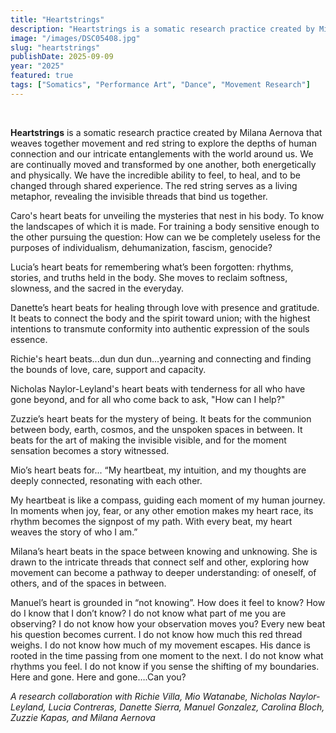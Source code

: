 ```yaml
---
title: "Heartstrings"
description: "Heartstrings is a somatic research practice created by Milana Aernova that weaves together movement and red string to explore the depths of human connection and our intricate entanglements with the world around us."
image: "/images/DSC05408.jpg"
slug: "heartstrings"
publishDate: 2025-09-09
year: "2025"
featured: true
tags: ["Somatics", "Performance Art", "Dance", "Movement Research"]
---
```



<YouTube id="IkiMxX07P4M" />

<br />

**Heartstrings** is a somatic research practice created by Milana Aernova that weaves together movement and red string to explore the depths of human connection and our intricate entanglements with the world around us. We are continually moved and transformed by one another, both energetically and physically. We have the incredible ability to feel, to heal, and to be changed through shared experience. The red string serves as a living metaphor, revealing the invisible threads that bind us together.

Caro's heart beats for unveiling the mysteries that nest in his body. To know the landscapes of which it is made. For training a body sensitive enough to the other pursuing the question: How can we be completely useless for the purposes of individualism, dehumanization, fascism, genocide?

Lucia’s heart beats for remembering what’s been forgotten: rhythms, stories, and truths held in the body. She moves to reclaim softness, slowness, and the sacred in the everyday.

Danette’s heart beats for healing through love with presence and gratitude. It beats to connect the body and the spirit toward union; with the highest intentions to transmute conformity into authentic expression of the souls essence.

Richie's heart beats...dun dun dun...yearning and connecting and finding the bounds of love, care, support and capacity.

Nicholas Naylor-Leyland's heart beats with tenderness for all who have gone beyond, and for all who come back to ask, "How can I help?"

Zuzzie’s heart beats for the mystery of being. It beats for the communion between body, earth, cosmos, and the unspoken spaces in between. It beats for the art of making the invisible visible, and for the moment sensation becomes a story witnessed.

Mio’s heart beats for... “My heartbeat, my intuition, and my thoughts are deeply connected, resonating with each other.

My heartbeat is like a compass, guiding each moment of my human journey. In moments when joy, fear, or any other emotion makes my heart race, its rhythm becomes the signpost of my path.
With every beat, my heart weaves the story of who I am.”

Milana’s heart beats in the space between knowing and unknowing. She is drawn to the intricate threads that connect self and other, exploring how movement can become a pathway to deeper understanding: of oneself, of others, and of the spaces in between.

Manuel’s heart is grounded in “not knowing”. How does it feel to know? How do I know that I don’t know? I do not know what part of me you are observing? I do not know how your observation moves you? Every new beat his question becomes current. I do not know how much this red thread weighs. I do not know how much of my movement escapes. His dance is rooted in the time passing from one moment to the next. I do not know what rhythms you feel. I do not know if you sense the shifting of my boundaries. Here and gone. Here and gone….Can you?

*A research collaboration with Richie Villa, Mio Watanabe, Nicholas Naylor-Leyland, Lucia Contreras, Danette Sierra, Manuel Gonzalez, Carolina Bloch, Zuzzie Kapas, and Milana Aernova*